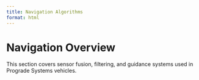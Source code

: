 ```yaml
---
title: Navigation Algorithms
format: html
---
```


# Navigation Overview

This section covers sensor fusion, filtering, and guidance systems used in Prograde Systems vehicles.
